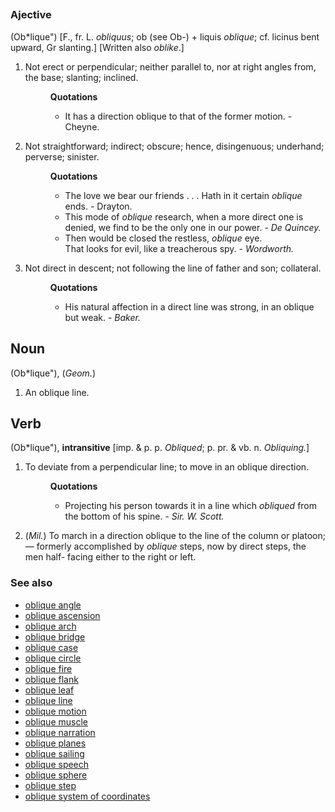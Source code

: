 =={{en}}==
===Ajective===
(Ob*lique") [F., fr. L. ''obliquus''; ob (see Ob-) + liquis ''oblique''; cf. licinus bent upward, Gr slanting.] [Written also ''oblike''.]
#Not erect or perpendicular; neither parallel to, nor at right angles from, the base; slanting; inclined.
#:'''Quotations'''
#:*It has a direction oblique to that of the former motion. - Cheyne.
#Not straightforward; indirect; obscure; hence, disingenuous; underhand; perverse; sinister.
#:'''Quotations'''
#:*The love we bear our friends . . . Hath in it certain ''oblique'' ends. - Drayton.
#:*This mode of ''oblique'' research, when a more direct one is denied, we find to be the only one in our power. - ''De Quincey.''
#:*Then would be closed the restless, ''oblique'' eye. <br /> That looks for evil, like a treacherous spy. - ''Wordworth.''
#Not direct in descent; not following the line of father and son; collateral.
#:'''Quotations'''
#:*His natural affection in a direct line was strong, in an oblique but weak. - ''Baker.''


==Noun==
(Ob*lique"), (''Geom.'') 
#An oblique line.

==Verb==
(Ob*lique"), '''intransitive''' [imp. & p. p. ''Obliqued''; p. pr. & vb. n. ''Obliquing.'']
#To deviate from a perpendicular line; to move in an oblique direction.
#:'''Quotations'''
#:*Projecting his person towards it in a line which ''obliqued'' from the bottom of his spine. - ''Sir. W. Scott.''
#(''Mil.'') To march in a direction oblique to the line of the column or platoon; — formerly accomplished by ''oblique'' steps, now by direct steps, the men half- facing either to the right or left.


===See also===
*[[oblique angle]]
*[[oblique ascension]]
*[[oblique arch]] 
*[[oblique bridge]]
*[[oblique case]] 
*[[oblique circle]]
*[[oblique fire]]  
*[[oblique flank]] 
*[[oblique leaf]]
*[[oblique line]]  
*[[oblique motion]]
*[[oblique muscle]]
*[[oblique narration]]
*[[oblique planes]]
*[[oblique sailing]] 
*[[oblique speech]] 
*[[oblique sphere]]
*[[oblique step]] 
*[[oblique system of coordinates]]